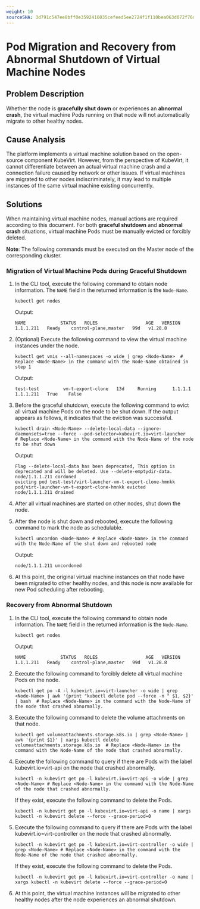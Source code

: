 ```yaml
---
weight: 10
sourceSHA: 3d791c547ee8bff0e3592416035cefeed5ee2724f1f110bea063d072f76dd378
---
```


# Pod Migration and Recovery from Abnormal Shutdown of Virtual Machine Nodes

## Problem Description

Whether the node is **gracefully shut down** or experiences an **abnormal crash**, the virtual machine Pods running on that node will not automatically migrate to other healthy nodes.

## Cause Analysis

The platform implements a virtual machine solution based on the open-source component KubeVirt. However, from the perspective of KubeVirt, it cannot differentiate between an actual virtual machine crash and a connection failure caused by network or other issues. If virtual machines are migrated to other nodes indiscriminately, it may lead to multiple instances of the same virtual machine existing concurrently.

## Solutions

When maintaining virtual machine nodes, manual actions are required according to this document. For both **graceful shutdown** and **abnormal crash** situations, virtual machine Pods must be manually evicted or forcibly deleted.

**Note**: The following commands must be executed on the Master node of the corresponding cluster.

### Migration of Virtual Machine Pods during Graceful Shutdown

1. In the CLI tool, execute the following command to obtain node information. The `NAME` field in the returned information is the `Node-Name`.

   ```
   kubectl get nodes
   ```

   Output:

   ```
   NAME             STATUS   ROLES                  AGE   VERSION
   1.1.1.211   Ready    control-plane,master   99d   v1.28.8
   ```

2. (Optional) Execute the following command to view the virtual machine instances under the node.

   ```
   kubectl get vmis --all-namespaces -o wide | grep <Node-Name>  # Replace <Node-Name> in the command with the Node-Name obtained in step 1
   ```

   Output:

   ```
   test-test         vm-t-export-clone   13d     Running      1.1.1.1   1.1.1.211   True    False   
   ```

3. Before the graceful shutdown, execute the following command to evict all virtual machine Pods on the node to be shut down. If the output appears as follows, it indicates that the eviction was successful.

   ```
   kubectl drain <Node-Name> --delete-local-data --ignore-daemonsets=true --force --pod-selector=kubevirt.io=virt-launcher   # Replace <Node-Name> in the command with the Node-Name of the node to be shut down
   ```

   Output:

   ```
   Flag --delete-local-data has been deprecated, This option is deprecated and will be deleted. Use --delete-emptydir-data.
   node/1.1.1.211 cordoned
   evicting pod test-test/virt-launcher-vm-t-export-clone-hmnkk
   pod/virt-launcher-vm-t-export-clone-hmnkk evicted
   node/1.1.1.211 drained
   ```

4. After all virtual machines are started on other nodes, shut down the node.

5. After the node is shut down and rebooted, execute the following command to mark the node as schedulable.

   ```
   kubectl uncordon <Node-Name> # Replace <Node-Name> in the command with the Node-Name of the shut down and rebooted node
   ```

   Output:

   ```
   node/1.1.1.211 uncordoned
   ```

6. At this point, the original virtual machine instances on that node have been migrated to other healthy nodes, and this node is now available for new Pod scheduling after rebooting.

### Recovery from Abnormal Shutdown

1. In the CLI tool, execute the following command to obtain node information. The `NAME` field in the returned information is the `Node-Name`.

   ```
   kubectl get nodes
   ```

   Output:

   ```
   NAME             STATUS   ROLES                  AGE   VERSION
   1.1.1.211   Ready    control-plane,master   99d   v1.28.8
   ```

2. Execute the following command to forcibly delete all virtual machine Pods on the node.

   ```
   kubectl get po -A -l kubevirt.io=virt-launcher -o wide | grep <Node-Name> | awk '{print "kubectl delete pod --force -n " $1, $2}'  | bash  # Replace <Node-Name> in the command with the Node-Name of the node that crashed abnormally.
   ```

3. Execute the following command to delete the volume attachments on that node.

   ```
   kubectl get volumeattachments.storage.k8s.io | grep <Node-Name> | awk '{print $1}' | xargs kubectl delete volumeattachments.storage.k8s.io  # Replace <Node-Name> in the command with the Node-Name of the node that crashed abnormally.
   ```

4. Execute the following command to query if there are Pods with the label kubevirt.io=virt-api on the node that crashed abnormally.

   ```
   kubectl -n kubevirt get po -l kubevirt.io=virt-api -o wide | grep <Node-Name> # Replace <Node-Name> in the command with the Node-Name of the node that crashed abnormally.
   ```

   If they exist, execute the following command to delete the Pods.

   ```
   kubectl -n kubevirt get po -l kubevirt.io=virt-api -o name | xargs kubectl -n kubevirt delete --force --grace-period=0
   ```

5. Execute the following command to query if there are Pods with the label kubevirt.io=virt-controller on the node that crashed abnormally.

   ```
   kubectl -n kubevirt get po -l kubevirt.io=virt-controller -o wide | grep <Node-Name> # Replace <Node-Name> in the command with the Node-Name of the node that crashed abnormally.
   ```

   If they exist, execute the following command to delete the Pods.

   ```
   kubectl -n kubevirt get po -l kubevirt.io=virt-controller -o name | xargs kubectl -n kubevirt delete --force --grace-period=0
   ```

6. At this point, the virtual machine instances will be migrated to other healthy nodes after the node experiences an abnormal shutdown.

